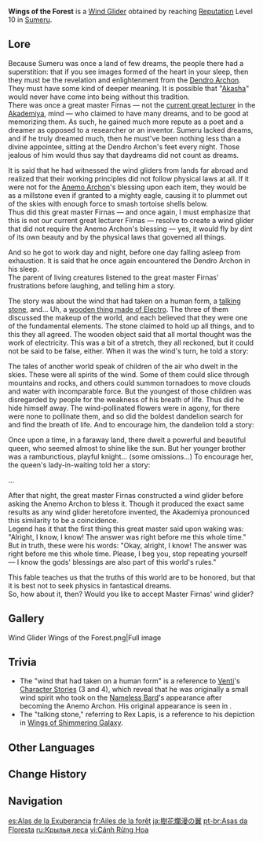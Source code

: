 {{Item Infobox
|id          = 140010
|image       = Item Wings of the Forest.png
|type        = Wind Gliders
|group       = Progression Wind Gliders
|quality     = 4
|description = A stylized wind glider gifted to you as a mark of [[Sumeru]]'s acknowledgment and recognition.
|source1     = Reach [[Reputation]] Level 10 in [[Sumeru]].
}}
'''Wings of the Forest''' is a [[Wind Glider]] obtained by reaching [[Reputation]] Level 10 in [[Sumeru]].

==Lore==
Because Sumeru was once a land of few dreams, the people there had a superstition: that if you see images formed of the heart in your sleep, then they must be the revelation and enlightenment from the [[Dendro Archon]]. They must have some kind of deeper meaning. It is possible that "[[Akasha System|Akasha]]" would never have come into being without this tradition.<br>
There was once a great master Firnas &mdash; not the [[Firnas|current great lecturer]] in the [[Sumeru Akademiya|Akademiya]], mind &mdash; who claimed to have many dreams, and to be good at memorizing them. As such, he gained much more repute as a poet and a dreamer as opposed to a researcher or an inventor. Sumeru lacked dreams, and if he truly dreamed much, then he must've been nothing less than a divine appointee, sitting at the Dendro Archon's feet every night. Those jealous of him would thus say that daydreams did not count as dreams.

It is said that he had witnessed the wind gliders from lands far abroad and realized that their working principles did not follow physical laws at all. If it were not for the [[Barbatos|Anemo Archon]]'s blessing upon each item, they would be as a millstone even if granted to a mighty eagle, causing it to plummet out of the skies with enough force to smash tortoise shells below.<br>
Thus did this great master Firnas &mdash; and once again, I must emphasize that this is not our current great lecturer Firnas &mdash; resolve to create a wind glider that did not require the Anemo Archon's blessing &mdash; yes, it would fly by dint of its own beauty and by the physical laws that governed all things.

And so he got to work day and night, before one day falling asleep from exhaustion. It is said that he once again encountered the Dendro Archon in his sleep.<br>
The parent of living creatures listened to the great master Firnas' frustrations before laughing, and telling him a story.

The story was about the wind that had taken on a human form, a [[Rex Lapis|talking stone]], and... Uh, a [[The Shogun|wooden thing made of Electro]]. The three of them discussed the makeup of the world, and each believed that they were one of the fundamental elements. The stone claimed to hold up all things, and to this they all agreed. The wooden object said that all mortal thought was the work of electricity. This was a bit of a stretch, they all reckoned, but it could not be said to be false, either. When it was the wind's turn, he told a story:

The tales of another world speak of children of the air who dwelt in the skies. These were all spirits of the wind. Some of them could slice through mountains and rocks, and others could summon tornadoes to move clouds and water with incomparable force. But the youngest of those children was disregarded by people for the weakness of his breath of life. Thus did he hide himself away. The wind-pollinated flowers were in agony, for there were none to pollinate them, and so did the boldest dandelion search for and find the breath of life. And to encourage him, the dandelion told a story:

Once upon a time, in a faraway land, there dwelt a powerful and beautiful queen, who seemed almost to shine like the sun. But her younger brother was a rambunctious, playful knight... (some omissions...) To encourage her, the queen's lady-in-waiting told her a story:

...

After that night, the great master Firnas constructed a wind glider before asking the Anemo Archon to bless it. Though it produced the exact same results as any wind glider heretofore invented, the Akademiya pronounced this similarity to be a coincidence.<br>
Legend has it that the first thing this great master said upon waking was: "Alright, I know, I know! The answer was right before me this whole time."<br>
But in truth, these were his words: "Okay, alright, I know! The answer was right before me this whole time. Please, I beg you, stop repeating yourself &mdash; I know the gods' blessings are also part of this world's rules."

This fable teaches us that the truths of this world are to be honored, but that it is best not to seek physics in fantastical dreams.<br>
So, how about it, then? Would you like to accept Master Firnas' wind glider?

==Gallery==
<gallery>
Wind Glider Wings of the Forest.png|Full image
</gallery>

==Trivia==
* The "wind that had taken on a human form" is a reference to [[Venti]]'s [[Venti/Lore#Character Stories|Character Stories]] (3 and 4), which reveal that he was originally a small wind spirit who took on the [[Nameless Bard]]'s appearance after becoming the Anemo Archon. His original appearance is seen in {{Quest|Should You Be Trapped in a Windless Land (Quest)}}.
* The "talking stone," referring to Rex Lapis, is a reference to his depiction in [[Wings of Shimmering Galaxy]].

==Other Languages==
{{Other Languages
|en        = Wings of the Forest
|zhs       = 森郁花繁之翼
|zhs_rm    = Sēnyù Huāfán zhī Yì
|zht       = 森鬱花繁之翼
|zht_rm    = Sēnyù Huāfán zhī Yì
|zh_tl     = Wings of Lush Forests and Flourishing Flowers
|ja        = 樹花爛漫の翼
|ja_rm     = Juka Ranman no Tsubasa{{Assumed}}
|ja_tl     = Wings of Blooming Trees and Flowers
|ko        = 울창한 숲의 날개
|ko_rm     = Ulchanghan Sup-ui Nalgae
|ko_tl     = Wings of Dense Forest
|es        = Alas de la Exuberancia
|es_tl     = Wings of Lushness
|fr        = Ailes de la forêt
|fr_tl     = Wings of the Forest
|ru        = Крылья леса
|ru_tl     = Wings of the Forest
|th        = ปีกแห่งผืนป่าแมกไม้
|th_tl     = 
|vi        = Cánh Rừng Hoa
|vi_tl     = Wings of the Flower Forest
|de        = Pflanzenschwingen des Überschwangs
|de_tl     = Plant Pinions of Exuberance
|id        = Wings of the Forest
|pt        = Asas da Floresta
|pt_tl     = 
|tr        = Ormanın Kanatları
|tr_tl     = Wings of the Forest
|it        = Ali della foresta
|it_tl     = Wings of the Forest
}}

==Change History==
{{Change History|3.0}}

==Navigation==
{{Dressing Room Navbox|glider}}

[[es:Alas de la Exuberancia]]
[[fr:Ailes de la forêt]]
[[ja:樹花爛漫の翼]]
[[pt-br:Asas da Floresta]]
[[ru:Крылья леса]]
[[vi:Cánh Rừng Hoa]]